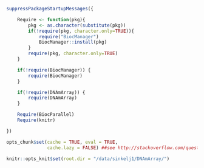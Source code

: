 
```r

suppressPackageStartupMessages({

    Require <- function(pkg){
        pkg <- as.character(substitute(pkg))
        if(!require(pkg, character.only=TRUE)){
            require("BiocManager")
            BiocManager::install(pkg)
        }
        require(pkg, character.only=TRUE)
    }

    if(!require(BiocManager)) {
        require(BiocManager)
    }

    if(!require(DNAmArray)) {
        require(DNAmArray)
    }

    Require(BiocParallel)
    Require(knitr)

})

opts_chunk$set(cache = TRUE, eval = TRUE,
               cache.lazy = FALSE) ##see http://stackoverflow.com/questions/39417003/long-vectors-not-supported-yet-error-in-rmd-but-not-in-r-script

knitr::opts_knit$set(root.dir = "/data/sinkelj1/DNAmArray/")
```
